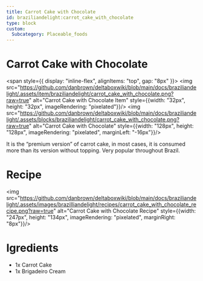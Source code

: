 ```yaml
---
title: Carrot Cake with Chocolate
id: braziliandelight:carrot_cake_with_chocolate
type: block
custom:
  Subcategory: Placeable_foods
---
```


# Carrot Cake with Chocolate

<span style={{ display: "inline-flex", alignItems: "top", gap: "8px" }}>
  <img src="https://github.com/danbrown/deltaboxwiki/blob/main/docs/braziliandelight/.assets/item/braziliandelight/carrot_cake_with_chocolate.png?raw=true"
         alt="Carrot Cake with Chocolate Item" style={{width: "32px", height: "32px", imageRendering: "pixelated"}}/>
  <img src="https://github.com/danbrown/deltaboxwiki/blob/main/docs/braziliandelight/.assets/blocks/braziliandelight/carrot_cake_with_chocolate.png?raw=true"
         alt="Carrot Cake with Chocolate" style={{width: "128px", height: "128px", imageRendering: "pixelated", marginLeft: "-16px"}}/>
</span>

It is the “premium version” of carrot cake, in most cases, it is consumed more than its version without topping.
Very popular throughout Brazil.

# Recipe

<img src="https://github.com/danbrown/deltaboxwiki/blob/main/docs/braziliandelight/.assets/images/brazilliandelight/recipes/carrot_cake_with_chocolate_recipe.png?raw=true" alt="Carrot Cake with Chocolate Recipe" style={{width: "247px", height: "134px", imageRendering: "pixelated", marginRight: "8px"}}/>


# Igredients

- 1x Carrot Cake
- 1x Brigadeiro Cream